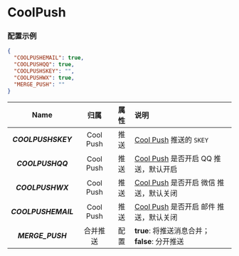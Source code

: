 
<Cards>
  <Card
    title="BARK"
    href="/settings/notify/bark"
  />
  <Card
    title="CoolPush"
    href="/settings/notify/coolpush"
  />
  <Card
    title="钉钉"
    href="/settings/notify/dingtalk"
  />
  <Card
    title="飞书"
    href="/settings/notify/feishu"
  />
  <Card
    title="PushPlus"
    href="/settings/notify/pushplus"
  />
  <Card
    title="Qmsg 酱"
    href="/settings/notify/qmsg"
  />
  <Card
    title="企业微信"
    href="/settings/notify/qywx"
  />
  <Card
    title="Server 酱"
    href="/settings/notify/server"
  />
  <Card
    title="Telegram"
    href="/settings/notify/telegram"
  />
  <Card
    title="Server 酱 TURBO"
    href="/settings/notify/turbo"
  />
</Cards>

# CoolPush

### 配置示例

```json
{
  "COOLPUSHEMAIL": true,
  "COOLPUSHQQ": true,
  "COOLPUSHSKEY": "",
  "COOLPUSHWX": true,
  "MERGE_PUSH": ""
}
```

|        Name         |   归属    | 属性 | 说明                                                            |
| :-----------------: | :-------: | :--: | :-------------------------------------------------------------- |
| _**COOLPUSHSKEY**_  | Cool Push | 推送 | [Cool Push](https://cp.xuthus.cc/) 推送的 `SKEY`                |
|  _**COOLPUSHQQ**_   | Cool Push | 推送 | [Cool Push](https://cp.xuthus.cc/) 是否开启 QQ 推送，默认开启   |
|  _**COOLPUSHWX**_   | Cool Push | 推送 | [Cool Push](https://cp.xuthus.cc/) 是否开启 微信 推送，默认关闭 |
| _**COOLPUSHEMAIL**_ | Cool Push | 推送 | [Cool Push](https://cp.xuthus.cc/) 是否开启 邮件 推送，默认关闭 |
|  _**MERGE_PUSH**_   | 合并推送  | 配置 | **true**: 将推送消息合并；**false**: 分开推送                   |
